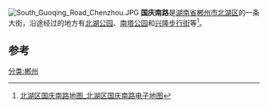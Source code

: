 [[File:South_Guoqing_Road_Chenzhou.JPG|thumb]]
'''国庆南路'''是[[湖南省|湖南省]][[郴州市|郴州市]][[北湖区|北湖区]]的一条大街，沿途经过的地方有[[北湖公园_(郴州)|北湖公园]]、[[南塔公园|南塔公园]]和[[兴隆步行街|兴隆步行街]]等<ref>[http://www.elook.net.cn/ditu/158/2484139102.shtml 北湖区国庆南路地图_北湖区国庆南路电子地图]{{dead link|date=2017年12月 |bot=InternetArchiveBot |fix-attempted=yes }}</ref>。
==参考==
{{reflist}}
[[分类:郴州|分类:郴州]]
